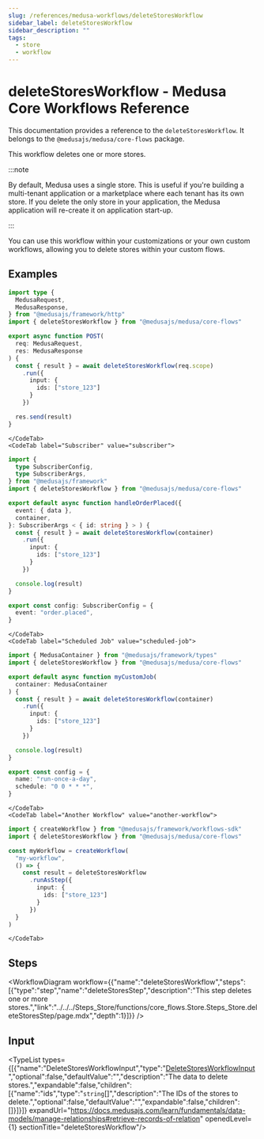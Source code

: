 ```yaml
---
slug: /references/medusa-workflows/deleteStoresWorkflow
sidebar_label: deleteStoresWorkflow
sidebar_description: ""
tags:
  - store
  - workflow
---
```



# deleteStoresWorkflow - Medusa Core Workflows Reference

This documentation provides a reference to the `deleteStoresWorkflow`. It belongs to the `@medusajs/medusa/core-flows` package.

This workflow deletes one or more stores.

:::note

By default, Medusa uses a single store. This is useful
if you're building a multi-tenant application or a marketplace where each tenant has its own store.
If you delete the only store in your application, the Medusa application will re-create it on application start-up.

:::

You can use this workflow within your customizations or your own custom workflows, allowing you to
delete stores within your custom flows.

<SourceCodeLink link="https://github.com/medusajs/medusa/blob/2f7ec55f2e37df2696c8c1d639f727fcdfd8d9e6/packages/core/core-flows/src/store/workflows/delete-stores.ts#L37" />

## Examples

<CodeTabs group="workflow-exection">
    <CodeTab label="API Route" value="api-route">
    
```ts title="src/api/workflow/route.ts"
import type {
  MedusaRequest,
  MedusaResponse,
} from "@medusajs/framework/http"
import { deleteStoresWorkflow } from "@medusajs/medusa/core-flows"

export async function POST(
  req: MedusaRequest,
  res: MedusaResponse
) {
  const { result } = await deleteStoresWorkflow(req.scope)
    .run({
      input: {
        ids: ["store_123"]
      }
    })

  res.send(result)
}
```

    </CodeTab>
    <CodeTab label="Subscriber" value="subscriber">
    
```ts title="src/subscribers/order-placed.ts"
import {
  type SubscriberConfig,
  type SubscriberArgs,
} from "@medusajs/framework"
import { deleteStoresWorkflow } from "@medusajs/medusa/core-flows"

export default async function handleOrderPlaced({
  event: { data },
  container,
}: SubscriberArgs < { id: string } > ) {
  const { result } = await deleteStoresWorkflow(container)
    .run({
      input: {
        ids: ["store_123"]
      }
    })

  console.log(result)
}

export const config: SubscriberConfig = {
  event: "order.placed",
}
```

    </CodeTab>
    <CodeTab label="Scheduled Job" value="scheduled-job">
    
```ts title="src/jobs/message-daily.ts"
import { MedusaContainer } from "@medusajs/framework/types"
import { deleteStoresWorkflow } from "@medusajs/medusa/core-flows"

export default async function myCustomJob(
  container: MedusaContainer
) {
  const { result } = await deleteStoresWorkflow(container)
    .run({
      input: {
        ids: ["store_123"]
      }
    })

  console.log(result)
}

export const config = {
  name: "run-once-a-day",
  schedule: "0 0 * * *",
}
```

    </CodeTab>
    <CodeTab label="Another Workflow" value="another-workflow">
    
```ts title="src/workflows/my-workflow.ts"
import { createWorkflow } from "@medusajs/framework/workflows-sdk"
import { deleteStoresWorkflow } from "@medusajs/medusa/core-flows"

const myWorkflow = createWorkflow(
  "my-workflow",
  () => {
    const result = deleteStoresWorkflow
      .runAsStep({
        input: {
          ids: ["store_123"]
        }
      })
  }
)
```

    </CodeTab>
  </CodeTabs>

## Steps

<WorkflowDiagram workflow={{"name":"deleteStoresWorkflow","steps":[{"type":"step","name":"deleteStoresStep","description":"This step deletes one or more stores.","link":"../../../Steps_Store/functions/core_flows.Store.Steps_Store.deleteStoresStep/page.mdx","depth":1}]}} />

## Input

<TypeList types={[{"name":"DeleteStoresWorkflowInput","type":"[DeleteStoresWorkflowInput](../../../../types/core_flows.DeleteStoresWorkflowInput/page.mdx)","optional":false,"defaultValue":"","description":"The data to delete stores.","expandable":false,"children":[{"name":"ids","type":"`string`[]","description":"The IDs of the stores to delete.","optional":false,"defaultValue":"","expandable":false,"children":[]}]}]} expandUrl="https://docs.medusajs.com/learn/fundamentals/data-models/manage-relationships#retrieve-records-of-relation" openedLevel={1} sectionTitle="deleteStoresWorkflow"/>
